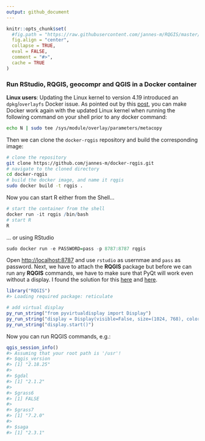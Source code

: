 ```yaml
---
output: github_document
---
```


<!-- README.md is generated from README.Rmd. Please edit that file -->

```r
knitr::opts_chunk$set(
  #fig.path = "https://raw.githubusercontent.com/jannes-m/RQGIS/master/figures/",
  fig.align = "center",
  collapse = TRUE,
  eval = FALSE,
  comment = "#>",
  cache = TRUE
)
```

### Run RStudio, RQGIS, geocompr and QGIS in a Docker container

**Linux users**: Updating the Linux kernel to version 4.19 introduced an `dpkg`/`overlayfs` Docker issue.
As pointed out by this [post](https://github.com/docker/for-linux/issues/480), you can make Docker work again with the updated Linux kernel when running the following command on your shell prior to any docker command:

```sh
echo N | sudo tee /sys/module/overlay/parameters/metacopy
```

Then we can clone the `docker-rqgis` repository and build the corresponding image:

```sh
# clone the repository
git clone https://github.com/jannes-m/docker-rqgis.git
# navigate to the cloned directory
cd docker-rqgis
# build the docker image, and name it rqgis
sudo docker build -t rqgis .  
```

Now you can start R either from the Shell...

```r
# start the container from the shell
docker run -it rqgis /bin/bash
# start R
R
```

... or using RStudio


```r
sudo docker run -e PASSWORD=pass -p 8787:8787 rqgis
```

Open [http://localhost:8787](http://localhost:8787) and use `rstudio` as usernmae and `pass` as password.
Next, we have to attach the **RQGIS** package but before we can run any **RQGIS** commands, we have to make sure that PyQt will work even without a display.
I found the solution for this [here](https://stackoverflow.com/questions/12462796/running-a-pyqt4-script-without-a-display) and [here](https://gis.stackexchange.com/questions/258998/pyqgis-problem-with-gui-on-linux).

```r
library("RQGIS")
#> Loading required package: reticulate

# add virtual display
py_run_string("from pyvirtualdisplay import Display")
py_run_string("display = Display(visible=False, size=(1024, 768), color_depth=24)")
py_run_string("display.start()")
```

Now you can run RQGIS commands, e.g.:

```r
qgis_session_info()
#> Assuming that your root path is '/usr'!
#> $qgis_version
#> [1] "2.18.25"
#> 
#> $gdal
#> [1] "2.1.2"
#> 
#> $grass6
#> [1] FALSE
#> 
#> $grass7
#> [1] "7.2.0"
#> 
#> $saga
#> [1] "2.3.1"
```
